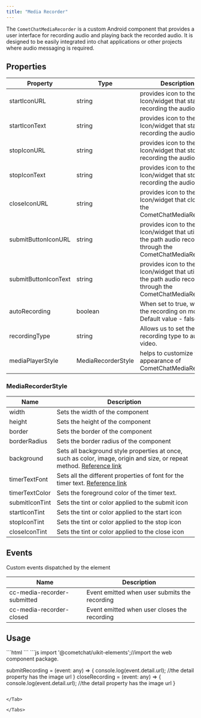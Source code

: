 ```yaml
---
title: "Media Recorder"
---
```


The `CometChatMediaRecorder` is a custom Android component that provides a user interface for recording audio and playing back the recorded audio. It is designed to be easily integrated into chat applications or other projects where audio messaging is required.

## Properties

| Property             | Type               | Description                                                                                                     |
| -------------------- | ------------------ | --------------------------------------------------------------------------------------------------------------- |
| startIconURL         | string             | provides icon to the start Icon/widget that starts recording the audio                                          |
| startIconText        | string             | provides icon to the start Icon/widget that starts recording the audio                                          |
| stopIconURL          | string             | provides icon to the start Icon/widget that stops recording the audio                                           |
| stopIconText         | string             | provides icon to the start Icon/widget that stops recording the audio                                           |
| closeIconURL         | string             | provides icon to the start Icon/widget that closes the CometChatMediaRecorder                                   |
| submitButtonIconURL  | string             | provides icon to the start Icon/widget that utilizes the path audio recorded through the CometChatMediaRecorder |
| submitButtonIconText | string             | provides icon to the start Icon/widget that utilizes the path audio recorded through the CometChatMediaRecorder |
| autoRecording        | boolean            | When set to true, will start the recording on mount. Default value - false                                      |
| recordingType        | string             | Allows us to set the recording type to audio or video.                                                          |
| mediaPlayerStyle     | MediaRecorderStyle | helps to customize the appearance of CometChatMediaRecorder                                                     |

### MediaRecorderStyle

| Name           | Description                                                                                                                                                                          |
| -------------- | ------------------------------------------------------------------------------------------------------------------------------------------------------------------------------------ |
| width          | Sets the width of the component                                                                                                                                                      |
| height         | Sets the height of the component                                                                                                                                                     |
| border         | Sets the border of the component                                                                                                                                                     |
| borderRadius   | Sets the border radius of the component                                                                                                                                              |
| background     | Sets all background style properties at once, such as color, image, origin and size, or repeat method. [Reference link](https://developer.mozilla.org/en-US/docs/Web/CSS/background) |
| timerTextFont  | Sets all the different properties of font for the timer text. [Reference link](https://developer.mozilla.org/en-US/docs/Web/CSS/font)                                                |
| timerTextColor | Sets the foreground color of the timer text.                                                                                                                                         |
| submitIconTint | Sets the tint or color applied to the submit icon                                                                                                                                    |
| startIconTint  | Sets the tint or color applied to the start icon                                                                                                                                     |
| stopIconTint   | Sets the tint or color applied to the stop icon                                                                                                                                      |
| closeIconTint  | Sets the tint or color applied to the close icon                                                                                                                                     |

## Events

Custom events dispatched by the element

| Name                        | Description                                   |
| --------------------------- | --------------------------------------------- |
| cc-media-recorder-submitted | Event emitted when user submits the recording |
| cc-media-recorder-closed    | Event emitted when user closes the recording  |

## Usage

<Tabs>
<Tab title="HTML">
```html
<cometchat-media-recorder
[autoRecording]="true"  
[startIconText]="'Start'" 
[stopIconText]="'Stop'" 
[submitButtonIconText]="'submit'" 
(cc-media-recorder-submitted)="submitRecording($event)"
(cc-media-recorder-closed)="closeRecording($event)"
></cometchat-media-recorder>
```

</Tab>

<Tab title="JavaScript">
```js
import '@cometchat/uikit-elements';//import the web component package.

submitRecording = (event: any) => {
  console.log(event.detail.url); //the detail property has the image url 
}
closeRecording = (event: any) => {
  console.log(event.detail.url); //the detail property has the image url 
}
```

</Tab>

</Tabs>
